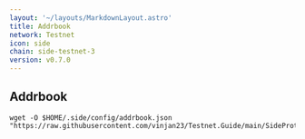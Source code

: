 ```yaml
---
layout: '~/layouts/MarkdownLayout.astro'
title: Addrbook
network: Testnet
icon: side
chain: side-testnet-3
version: v0.7.0
---
```

## Addrbook

```
wget -O $HOME/.side/config/addrbook.json "https://raw.githubusercontent.com/vinjan23/Testnet.Guide/main/SideProtocol/addrbook.json"
```
